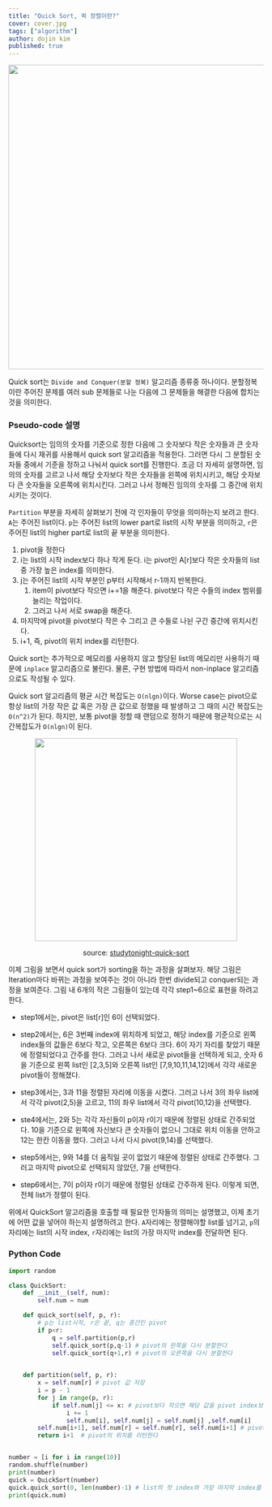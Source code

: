 ```yaml
---
title: "Quick Sort, 퀵 정렬이란?"
cover: cover.jpg
tags: ["algorithm"]
author: dojin kim
published: true
---
```


<div align="center">
<img src="./quick_sort_pseudo.png" style="width:600px"/>
</div>

Quick sort는 `Divide and Conquer(분할 정복)` 알고리즘 종류중 하나이다. 분할정복이란 주어진 문제를 여러 sub 문제들로 나눈 다음에 그 문제들을 해결한 다음에 합치는 것을 의미한다. 

### Pseudo-code 설명
Quicksort는 임의의 숫자를 기준으로 정한 다음에 그 숫자보다 작은 숫자들과 큰 숫자들에 다시 재귀를 사용해서 quick sort 알고리즘을 적용한다. 그러면 다시 그 분할된 숫자들 중에서 기준을 정하고 나눠서 quick sort를 진행한다. 조금 더 자세히 설명하면, 임의의 숫자를 고르고 나서 해당 숫자보다 작은 숫자들을 왼쪽에 위치시키고, 해당 숫자보다 큰 숫자들을 오른쪽에 위치시킨다. 그러고 나서 정해진 임의의 숫자를 그 중간에 위치시키는 것이다.

`Partition` 부분을 자세히 살펴보기 전에 각 인자들이 무엇을 의미하는지 보려고 한다. `A`는 주어진 list이다. `p`는 주어진 list의 lower part로 list의 시작 부분을 의미하고, `r`은 주어진 list의 higher part로 list의 끝 부분을 의미한다.

1. pivot을 정한다
2. i는 list의 시작 index보다 하나 작게 둔다. i는 pivot인 A[r]보다 작은 숫자들의 list 중 가장 높은 index를 의미한다.
3. j는 주어진 list의 시작 부분인 p부터 시작해서 r-1까지 반복한다.
    1. item이 pivot보다 작으면 i+=1을 해준다. pivot보다 작은 수들의 index 범위를 늘리는 작업이다.
    2. 그러고 나서 서로 swap을 해준다.
4. 마지막에 pivot을 pivot보다 작은 수 그리고 큰 수들로 나뉜 구간 중간에 위치시킨다.
5. i+1, 즉, pivot의 위치 index를 리턴한다.

Quick sort는 추가적으로 메모리를 사용하지 않고 할당된 list의 메모리만 사용하기 때문에 `inplace` 알고리즘으로 불린다. 물론, 구현 방법에 따라서 non-inplace 알고리즘으로도 작성될 수 있다.

Quick sort 알고리즘의 평균 시간 복잡도는 `O(nlgn)`이다. Worse case는 pivot으로 항상 list의 가장 작은 값 혹은 가장 큰 값으로 정했을 때 발생하고 그 때의 시간 복잡도는 `O(n^2)`가 된다. 하지만, 보통 pivot을 정할 때 랜덤으로 정하기 때문에 평균적으로는 시간복잡도가 `O(nlgn)`이 된다. 

<div align="center">
<img src="./quick_sort.png" style="width:400px"/>
</div>

<div align="center">

source: <a href="https://www.studytonight.com/data-structures/quick-sort">studytonight-quick-sort</a>

</div>

이제 그림을 보면서 quick sort가 sorting을 하는 과정을 살펴보자. 해당 그림은 Iteration마다 바뀌는 과정을 보여주는 것이 아니라 한번 divide되고 conquer되는 과정을 보여준다. 그림 내 6개의 작은 그림들이 있는데 각각 step1~6으로 표현을 하려고 한다.

- step1에서는, pivot은 list[r]인 6이 선택되었다.

- step2에서는, 6은 3번째 index에 위치하게 되었고, 해당 index를 기준으로 왼쪽 index들의 값들은 6보다 작고, 오른쪽은 6보다 크다. 6이 자기 자리를 찾았기 때문에 정렬되었다고 간주를 한다. 그러고 나서 새로운 pivot들을 선택하게 되고, 숫자 6을 기준으로 왼쪽 list인 [2,3,5]와 오른쪽 list인 [7,9,10,11,14,12]에서 각각 새로운 pivot들이 정해졌다.

- step3에서는, 3과 11을 정렬된 자리에 이동을 시켰다. 그러고 나서 3의 좌우 list에서 각각 pivot(2,5)을 고르고, 11의 좌우 list에서 각각 pivot(10,12)을 선택했다.

- ste4에서는, 2와 5는 각각 자신들이 p이자 r이기 때문에 정렬된 상태로 간주되었다. 10을 기준으로 왼쪽에 자신보다 큰 숫자들이 없으니 그대로 위치 이동을 안하고 12는 한칸 이동을 했다. 그러고 나서 다시 pivot(9,14)를 선택했다.

- step5에서는, 9와 14를 더 움직일 곳이 없었기 때문에 정렬된 상태로 간주했다. 그러고 마지막 pivot으로 선택되지 않았던, 7을 선택한다.

- step6에서는, 7이 p이자 r이기 때문에 정렬된 상태로 간주하게 된다. 이렇게 되면, 전체 list가 정렬이 된다.

위에서 QuickSort 알고리즘을 호출할 때 필요한 인자들의 의미는 설명했고, 이제 초기에 어떤 값을 넣어야 하는지 설명하려고 한다. `A`자리에는 정렬해야할 list를 넘기고, `p`의 자리에는 list의 시작 index, `r`자리에는 list의 가장 마지막 index를 전달하면 된다.

### Python Code


```python
import random

class QuickSort:
    def __init__(self, num):
        self.num = num

    def quick_sort(self, p, r):
        # p는 list시작, r은 끝, q는 중간인 pivot
        if p<r:
            q = self.partition(p,r)
            self.quick_sort(p,q-1) # pivot의 왼쪽을 다시 분할한다
            self.quick_sort(q+1,r) # pivot의 오른쪽을 다시 분할한다
        

    def partition(self, p, r):
        x = self.num[r] # pivot 값 저장
        i = p - 1
        for j in range(p, r): 
            if self.num[j] <= x: # pivot보다 작으면 해당 값을 pivot index보다 왼쪽으로 이동시킨다
                i += 1
                self.num[i], self.num[j] = self.num[j] ,self.num[i] 
        self.num[i+1], self.num[r] = self.num[r], self.num[i+1] # pivot을 전체 list에 정렬된 위치에 놓는다
        return i+1  # pivot의 위치를 리턴한다


number = [i for i in range(10)]
random.shuffle(number)
print(number)
quick = QuickSort(number)
quick.quick_sort(0, len(number)-1) # list의 첫 index와 가장 마지막 index를 전달한다
print(quick.num)
```

